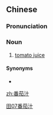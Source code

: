 ==Chinese==
{{zh-forms|type=21}}

===Pronunciation===
{{zh-pron
|m=fānqiézhī
|c=faan1 ke4-2 zap1
|cat=n
}}

===Noun===
{{zh-noun}}

# [[tomato juice]]

====Synonyms====
* {{zh-l|茄汁}}

[[Category:zh:Beverages|田07番茄汁]]

[[zh:番茄汁]]